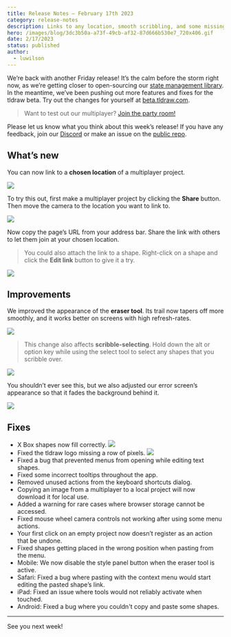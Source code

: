 ```yaml
---
title: Release Notes – February 17th 2023
category: release-notes
description: Links to any location, smooth scribbling, and some missing pixels.
hero: /images/blog/3dc3b50a-a73f-49cb-af32-87d666b530e7_720x406.gif
date: 2/17/2023
status: published
author:
  - luwilson
---
```


We’re back with another Friday release! It’s the calm before the storm right now, as we’re getting closer to open-sourcing our [state management library](https://twitter.com/tldraw/status/1617931796968263680). In the meantime, we’ve been pushing out more features and fixes for the tldraw beta. Try out the changes for yourself at [beta.tldraw.com](https://beta.tldraw.com).

> Want to test out our multiplayer? [Join the party room!](https://beta.tldraw.com/r/its_friday?page=page%3A2yW9EcUyos6_TITii8PTa&viewport=5388%2C-1498%2C606%2C644)

Please let us know what you think about this week’s release! If you have any feedback, join our [Discord](https://discord.gg/rhsyWMUJxd) or make an issue on the [public repo](https://github.com/tldraw/tldraw-beta).

## What’s new

You can now link to a **chosen location** of a multiplayer project.

![](/images/blog/d859a858-4d3c-4954-974a-5d301d94aa8b_720x406.gif)

To try this out, first make a multiplayer project by clicking the **Share** button. Then move the camera to the location you want to link to.

![](/images/blog/0c40c58f-9c28-44b6-9372-963f5a1c60b8_720x406.gif)

Now copy the page’s URL from your address bar. Share the link with others to let them join at your chosen location.

> You could also attach the link to a shape. Right-click on a shape and click the **Edit link** button to give it a try.

![](/images/blog/23130466-65fe-46f7-b06c-4f6216398701_720x406.gif)

## Improvements

We improved the appearance of the **eraser tool**. Its trail now tapers off more smoothly, and it works better on screens with high refresh-rates.

![](/images/blog/00878987-de28-4059-92da-1e5230ece6e6_720x406.gif)

> This change also affects **scribble-selecting**. Hold down the alt or option key while using the select tool to select any shapes that you scribble over.

![](/images/blog/098dbe27-40be-4ab8-8145-a241c0d36e49_720x406.gif)

You shouldn’t ever see this, but we also adjusted our error screen’s appearance so that it fades the background behind it.

![](/images/blog/e89c34b3-9f5a-4194-b52e-ab63da837238_720x406.gif)

## Fixes

- X Box shapes now fill correctly.
  ![](/images/blog/1ebb3bfe-289d-4702-9460-c64e1673fea5_720x406.gif)
- Fixed the tldraw logo missing a row of pixels.
  ![](/images/blog/2ea5ecef-0128-4f39-9a7b-67a4445ebd29_2518x1392.png)
- Fixed a bug that prevented menus from opening while editing text shapes.
- Fixed some incorrect tooltips throughout the app.
- Removed unused actions from the keyboard shortcuts dialog.
- Copying an image from a multiplayer to a local project will now download it for local use.
- Added a warning for rare cases where browser storage cannot be accessed.
- Fixed mouse wheel camera controls not working after using some menu actions.
- Your first click on an empty project now doesn’t register as an action that be undone.
- Fixed shapes getting placed in the wrong position when pasting from the menu.
- Mobile: We now disable the style panel button when the eraser tool is active.
- Safari: Fixed a bug where pasting with the context menu would start editing the pasted shape’s link.
- iPad: Fixed an issue where tools would not reliably activate when touched.
- Android: Fixed a bug where you couldn't copy and paste some shapes.

---

See you next week!
